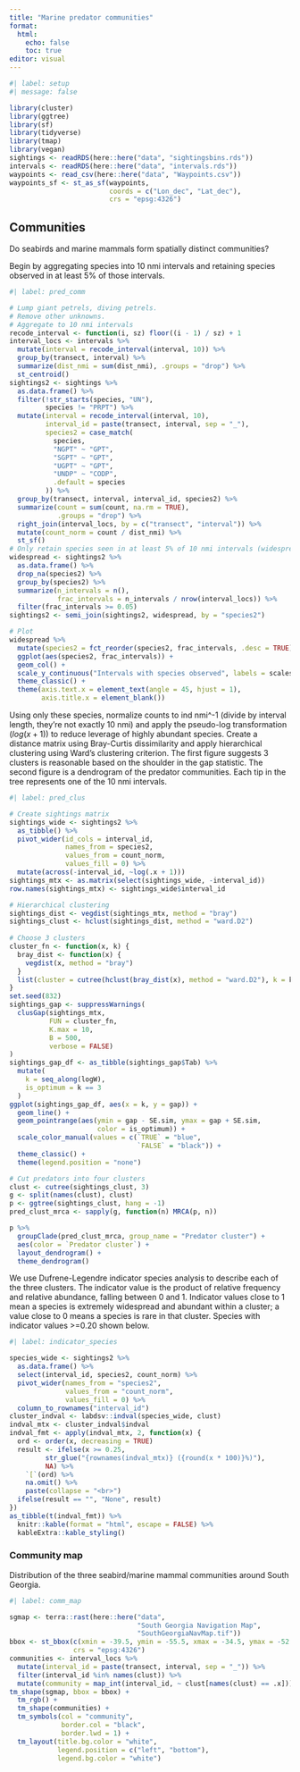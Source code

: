 ```yaml
---
title: "Marine predator communities"
format: 
  html:
    echo: false
    toc: true
editor: visual
---
```


```r
#| label: setup
#| message: false

library(cluster)
library(ggtree)
library(sf)
library(tidyverse)
library(tmap)
library(vegan)
sightings <- readRDS(here::here("data", "sightingsbins.rds"))
intervals <- readRDS(here::here("data", "intervals.rds"))
waypoints <- read_csv(here::here("data", "Waypoints.csv"))
waypoints_sf <- st_as_sf(waypoints, 
                         coords = c("Lon_dec", "Lat_dec"),
                         crs = "epsg:4326")

```

## Communities

Do seabirds and marine mammals form spatially distinct communities?

Begin by aggregating species into 10 nmi intervals and retaining species observed in at least 5% of those intervals.

```r
#| label: pred_comm

# Lump giant petrels, diving petrels.
# Remove other unknowns.
# Aggregate to 10 nmi intervals
recode_interval <- function(i, sz) floor((i - 1) / sz) + 1
interval_locs <- intervals %>%
  mutate(interval = recode_interval(interval, 10)) %>%
  group_by(transect, interval) %>%
  summarize(dist_nmi = sum(dist_nmi), .groups = "drop") %>%
  st_centroid()
sightings2 <- sightings %>% 
  as.data.frame() %>% 
  filter(!str_starts(species, "UN"),
         species != "PRPT") %>% 
  mutate(interval = recode_interval(interval, 10),
         interval_id = paste(transect, interval, sep = "_"),
         species2 = case_match(
           species,
           "NGPT" ~ "GPT",
           "SGPT" ~ "GPT",
           "UGPT" ~ "GPT",
           "UNDP" ~ "CODP",
           .default = species
         )) %>% 
  group_by(transect, interval, interval_id, species2) %>%
  summarize(count = sum(count, na.rm = TRUE),
            .groups = "drop") %>% 
  right_join(interval_locs, by = c("transect", "interval")) %>% 
  mutate(count_norm = count / dist_nmi) %>% 
  st_sf()
# Only retain species seen in at least 5% of 10 nmi intervals (widespread species)
widespread <- sightings2 %>% 
  as.data.frame() %>% 
  drop_na(species2) %>% 
  group_by(species2) %>%
  summarize(n_intervals = n(),
            frac_intervals = n_intervals / nrow(interval_locs)) %>% 
  filter(frac_intervals >= 0.05)
sightings2 <- semi_join(sightings2, widespread, by = "species2")

# Plot
widespread %>% 
  mutate(species2 = fct_reorder(species2, frac_intervals, .desc = TRUE)) %>% 
  ggplot(aes(species2, frac_intervals)) +
  geom_col() +
  scale_y_continuous("Intervals with species observed", labels = scales::percent) +
  theme_classic() +
  theme(axis.text.x = element_text(angle = 45, hjust = 1),
        axis.title.x = element_blank())

```

Using only these species, normalize counts to ind nmi\^-1 (divide by interval length, they're not exactly 10 nmi) and apply the pseudo-log transformation ($log(x+1)$) to reduce leverage of highly abundant species. Create a distance matrix using Bray-Curtis dissimilarity and apply hierarchical clustering using Ward's clustering criterion. The first figure suggests 3 clusters is reasonable based on the shoulder in the gap statistic. The second figure is a dendrogram of the predator communities. Each tip in the tree represents one of the 10 nmi intervals.

```r
#| label: pred_clus

# Create sightings matrix
sightings_wide <- sightings2 %>%
  as_tibble() %>%
  pivot_wider(id_cols = interval_id,
              names_from = species2,
              values_from = count_norm,
              values_fill = 0) %>%
  mutate(across(-interval_id, ~log(.x + 1)))
sightings_mtx <- as.matrix(select(sightings_wide, -interval_id))
row.names(sightings_mtx) <- sightings_wide$interval_id

# Hierarchical clustering
sightings_dist <- vegdist(sightings_mtx, method = "bray")
sightings_clust <- hclust(sightings_dist, method = "ward.D2")
 
# Choose 3 clusters
cluster_fn <- function(x, k) {
  bray_dist <- function(x) {
    vegdist(x, method = "bray")
  }
  list(cluster = cutree(hclust(bray_dist(x), method = "ward.D2"), k = k))
}
set.seed(832)
sightings_gap <- suppressWarnings(
  clusGap(sightings_mtx, 
          FUN = cluster_fn,
          K.max = 10, 
          B = 500,
          verbose = FALSE)
)
sightings_gap_df <- as_tibble(sightings_gap$Tab) %>% 
  mutate(
    k = seq_along(logW),
    is_optimum = k == 3
  )
ggplot(sightings_gap_df, aes(x = k, y = gap)) +
  geom_line() +
  geom_pointrange(aes(ymin = gap - SE.sim, ymax = gap + SE.sim,
                      color = is_optimum)) +
  scale_color_manual(values = c(`TRUE` = "blue",
                                `FALSE` = "black")) +
  theme_classic() +
  theme(legend.position = "none")

# Cut predators into four clusters
clust <- cutree(sightings_clust, 3)
g <- split(names(clust), clust)
p <- ggtree(sightings_clust, hang = -1)
pred_clust_mrca <- sapply(g, function(n) MRCA(p, n))

p %>% 
  groupClade(pred_clust_mrca, group_name = "Predator cluster") + 
  aes(color = `Predator cluster`) +
  layout_dendrogram() +
  theme_dendrogram()

```

We use Dufrene-Legendre indicator species analysis to describe each of the three clusters. The indicator value is the product of relative frequency and relative abundance, falling between 0 and 1. Indicator values close to 1 mean a species is extremely widespread and abundant within a cluster; a value close to 0 means a species is rare in that cluster. Species with indicator values \>=0.20 shown below.

```r
#| label: indicator_species

species_wide <- sightings2 %>% 
  as.data.frame() %>% 
  select(interval_id, species2, count_norm) %>% 
  pivot_wider(names_from = "species2",
              values_from = "count_norm",
              values_fill = 0) %>% 
  column_to_rownames("interval_id")
cluster_indval <- labdsv::indval(species_wide, clust)
indval_mtx <- cluster_indval$indval
indval_fmt <- apply(indval_mtx, 2, function(x) {
  ord <- order(x, decreasing = TRUE)
  result <- ifelse(x >= 0.25, 
         str_glue("{rownames(indval_mtx)} ({round(x * 100)}%)"),
         NA) %>% 
    `[`(ord) %>% 
    na.omit() %>% 
    paste(collapse = "<br>")
  ifelse(result == "", "None", result)
})
as_tibble(t(indval_fmt)) %>% 
  knitr::kable(format = "html", escape = FALSE) %>% 
  kableExtra::kable_styling()

```

### Community map

Distribution of the three seabird/marine mammal communities around South Georgia.

```r
#| label: comm_map

sgmap <- terra::rast(here::here("data", 
                                "South Georgia Navigation Map", 
                                "SouthGeorgiaNavMap.tif"))
bbox <- st_bbox(c(xmin = -39.5, ymin = -55.5, xmax = -34.5, ymax = -52.5),
                crs = "epsg:4326")
communities <- interval_locs %>% 
  mutate(interval_id = paste(transect, interval, sep = "_")) %>% 
  filter(interval_id %in% names(clust)) %>% 
  mutate(community = map_int(interval_id, ~ clust[names(clust) == .x]))
tm_shape(sgmap, bbox = bbox) +
  tm_rgb() +
  tm_shape(communities) +
  tm_symbols(col = "community",
             border.col = "black",
             border.lwd = 1) +
  tm_layout(title.bg.color = "white",
            legend.position = c("left", "bottom"), 
            legend.bg.color = "white")

```
